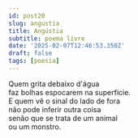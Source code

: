 ```yaml
---
id: post20
slug: angustia
title: Angústia
subtitle: poema livre
date: '2025-02-07T12:46:53.350Z'
draft: false
tags: [poesia]
---
```


Quem grita debaixo d'água  
faz bolhas espocarem na superfície.  
E quem vê o sinal do lado de fora  
não pode inferir outra coisa  
senão que se trata de um animal  
ou um monstro.